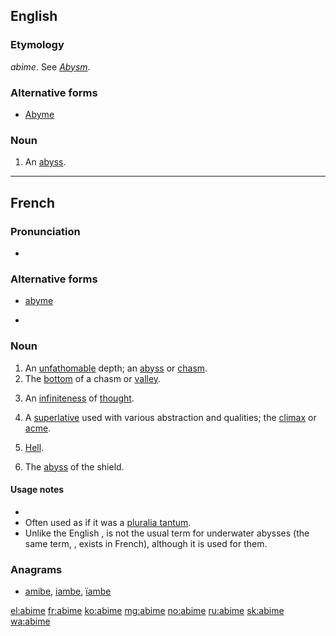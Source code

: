 ==English==

===Etymology===
{{etyl|fr|en}} ''abime''. See ''[[Abysm]]''.

===Alternative forms===
* [[Abyme]]

===Noun===
{{en-noun}}

# {{obsolete}} An [[abyss]].

----

==French==

===Pronunciation===
* {{audio|Fr-abime-fr FR-Paris.ogg|Audio (Paris)}}

===Alternative forms===
* [[abyme]] {{qualifier|archaic}}
* {{l|fr|abîme}} {{dated|lang=fr}}

===Noun===
{{fr-noun|m|sort=abime}}

# An [[unfathomable]] depth; an [[abyss]] or [[chasm]].
# The [[bottom]] of a chasm or [[valley]].
# {{literary|lang=fr}} An [[infiniteness]] of [[thought]].
# {{literary|lang=fr}} A [[superlative]] used with various abstraction and qualities; the [[climax]] or [[acme]].
# {{literary|lang=fr}} [[Hell]].
# {{heraldry|lang=fr}} The [[abyss]] of the shield.

====Usage notes====
* {{fr-note reformed spelling}}
* Often used as if it was a [[pluralia tantum]].
* Unlike the English {{term|abyss}}, {{term||abime}} is not the usual term for underwater abysses (the same term, {{term|abysse}}, exists in French), although it is used for them.

===Anagrams===
* [[amibe#French|amibe]], [[iambe#French|iambe]], [[ïambe#French|ïambe]]

[[el:abime]]
[[fr:abime]]
[[ko:abime]]
[[mg:abime]]
[[no:abime]]
[[ru:abime]]
[[sk:abime]]
[[wa:abime]]